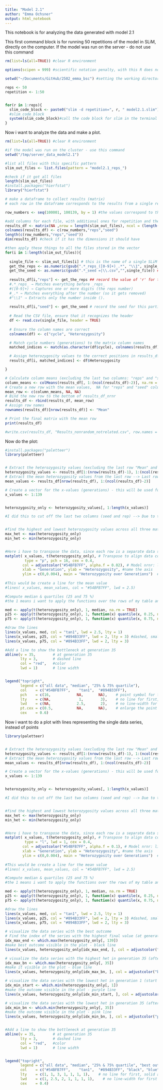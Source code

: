 ```yaml
---
title: "Model 2.1"
author: "Emma Ochsner"
output: html_notebook
---
```


This notebook is for analyzing the data generated with model 2.1

This first command block is for running 50 repetitions of the model in SLiM, directly on the computer.
If the model was run on the server - do not use this command
```r

rm(list=ls(all=TRUE)) #clear R environment

options(scipen = 999) #scientific notation penalty, with this R does not use scientific notation for numbers

setwd("~/Documents/GitHub/2502_emma_bsc") #setting the working directory

reps <- 50
repetition <- 1:50


for(r in 1:reps){
  slim_code_block <- paste0("slim -d repetition=", r, " model2.1.slim")
  #slim_code_block 
  system(slim_code_block)#call the code block for slim in the terminal via bash, system invokes the OS command specified by command.
}

```



Now i want to analyze the data and make a plot.

```r

rm(list=ls(all=TRUE)) #clear R environment

#if the model was run on the cluster - use this command
setwd("/tmp/server_data_model2.1")

#list all files with this specific pattern
slim_out_files <- list.files(pattern = "model2.1_reps_") 

#check if it got all files
length(slim_out_files)
#install.packages("hierfstat")
library("hierfstat")

# make a dataframe to collect results (matrix)
# each row in the dataframe corresponds to the results from a single repetition of the SLiM simulation 

row_numbers <- seq(100001, 100139, by = 1) #the values correspond to the generations in the files

#add columns for each file, with additional ones for repetition and the seed of the simulation
results_df <- matrix(NA ,nrow = length(slim_out_files), ncol = (length(row_numbers) + 2))
colnames(results_df) <- c(row_numbers,"reps","seed")
length(c(row_numbers,"reps","seed"))
dim(results_df) #check if it has the dimensions it should have

#then apply these things to all the files stored in the vector
for(i in 1:length(slim_out_files)){ 
  
  single_file <- slim_out_files[i] # this is the name of a single SLiM result file
  get_the_reps <- as.numeric(gsub(".*_reps_([0-9]+)_.*", "\\1", single_file))  #use gsub() to get the value of 'reps' that we saved in the name of the results file
  get_the_seed <- as.numeric(gsub(".*_seed =|\\.csv","",single_file)) ## and for the seed....
  
  results_df[i,"reps"] <- get_the_reps ## record the value of 'r' for this particular results file
  #.*_reps_ → Matches everything before _reps_
  #([0-9]+) → Captures one or more digits (the reps number)
  #_.* → Matches everything after the number (so it gets removed)
  #"\\1" → Extracts only the number inside ().
  
  results_df[i,"seed"] <- get_the_seed # record the seed for this particular results file
  
  # Read the CSV file, ensure that it recognizes the header
  df <- read.csv(single_file, header = TRUE) 
  
  # Ensure the column names are correct
  colnames(df) <- c("cycle", "Heterozygosity")  

  # Match cycle numbers (generations) to the matrix column names
  matched_indices <- match(as.character(df$cycle), colnames(results_df))

  # Assign heterozygosity values to the correct positions in results_df_nrnr
  results_df[i, matched_indices] <- df$Heterozygosity  

}

# Calculate column means (excluding the last two columns: "reps" and "seed")
column_means <- colMeans(results_df[, 1:(ncol(results_df)-2)], na.rm = TRUE)
# Create a new row with the mean values,  NA for "reps" and "seed" columns
mean_row <- c(column_means, NA, NA)
# Bind the new row to the bottom of results_df_nrnr
results_df <- rbind(results_df, mean_row)
# Assign row names 
rownames(results_df)[nrow(results_df)] <- "Mean"

# Print the final matrix with the mean row
print(results_df)

#write.csv(results_df, "Results_nonrandom_notrelated.csv", row.names = F) #write a file with my results


```




Now do the plot:

```r
#install.packages("paletteer")
library(paletteer)


# Extract the heterozygosity values (excluding the last row "Mean" and last two columns "reps" & "seed")
heterozygosity_values <- results_df[1:(nrow(results_df)-1), 1:(ncol(results_df)-2)]
# Extract the mean heterozygosity values from the last row --> Last row, so we can use nrow
mean_values <- results_df[nrow(results_df), 1:(ncol(results_df)-2)]

# Create a vector for the x-values (generations) - this will be used for the x axis of the plot. 
x_values <- 1:139


heterozygosity_only <- heterozygosity_values[, 1:length(x_values)]

#I did this to cut off the last two columns (seed and rep) --> Due to this, i can then apply the filter (next lines) to the matrix. Otherwise it would not match the dimension of cycle_numbers...


#find the highest and lowest heterozygosity values across all three matrices. This will help me with the y axis of the plot i want to generate. 
max_het <- max(heterozygosity_only)
min_het <- min(heterozygosity_only)


#Here i have to transpose the data, since each row is a separate data series - matplot expects the columns to be seperate data series. 
matplot( x_values, t(heterozygosity_only), # Transpose to align data correctly
         type = "p", pch = 16, cex = 0.4,
        col = adjustcolor("#54BFB7FF", alpha.f = 0.02), # Model nrnr: light blue points, alpha is the transparacy
        xlab = "Generation", ylab = "Heterozygosity", #name the axis
        ylim = c(0,0.004), main = "Heterozygosity over Generations")  #define the y axis and give the plot a title 
      
#This would be create a line for the mean value
#lines( x_values, mean_values, col = "#54BFB7FF", lwd = 2.5)

#Compute median & quartiles (25 and 75 %)
#the 1 means i want to apply the functions over the rows of my table and ignoring NA values (na.rm = TRUE)

med <- apply(t(heterozygosity_only), 1, median, na.rm = TRUE)
p25 <- apply(t(heterozygosity_only), 1, function(x) quantile(x, 0.25, na.rm = TRUE))
p75 <- apply(t(heterozygosity_only), 1, function(x) quantile(x, 0.75, na.rm = TRUE))

#draw the lines
lines(x_values, med, col = "tan1", lwd = 2.5, lty = 1)
lines(x_values, p25, col = "#894B33FF", lwd = 2, lty = 3) #dashed, smaller lines for quartiles
lines(x_values, p75, col = "#894B33FF", lwd = 2, lty = 3)

#Add a line to show the bottleneck at generation 35
abline(v = 35,        # at generation 35
       lty = 3,       # dashed line 
       col = "red",   #color
       lwd = 1)       # line width


legend("topright",
       legend = c("all data", "median", "25% & 75% quartile"),
       col    = c("#54BFB7FF",    "tan1",  "#894B33FF"),
       pch    = c(16,            NA,       NA),    # point symbol for first, none for others
       lty    = c(NA,             1,        3),    # no line for first, solid and dashed for rest
       lwd    = c(NA,            2.5,       2),    # no line‐width for first
       pt.cex = c(0.5,           NA,       NA),    # enlarge the point
       cex    = 0.6)


```


Now i want to do a plot with lines representing the single data series, instead of points
```r
library(paletteer)


# Extract the heterozygosity values (excluding the last row "Mean" and last two columns "reps" & "seed")
heterozygosity_values <- results_df[1:(nrow(results_df)-1), 1:(ncol(results_df)-2)]
# Extract the mean heterozygosity values from the last row --> Last row, so we can use nrow
mean_values <- results_df[nrow(results_df), 1:(ncol(results_df)-2)]

# Create a vector for the x-values (generations) - this will be used for the x axis of the plot. 
x_values <- 1:139


heterozygosity_only <- heterozygosity_values[, 1:length(x_values)]

#I did this to cut off the last two columns (seed and rep) --> Due to this, i can then apply the filter (next lines) to the matrix. Otherwise it would not match the dimension of cycle_numbers...


#find the highest and lowest heterozygosity values across all three matrices. This will help me with the y axis of the plot i want to generate. 
max_het <- max(heterozygosity_only)
min_het <- min(heterozygosity_only)


#Here i have to transpose the data, since each row is a separate data series - matplot expects the columns to be seperate data series. 
matplot( x_values, t(heterozygosity_only), # Transpose to align data correctly
         type = "l", lwd = 1, cex = 0.4,
        col = adjustcolor("#54BFB7FF", alpha.f = 0.1), # Model nrnr: light blue points, alpha is the transparacy
        xlab = "Generation", ylab = "Heterozygosity", #name the axis
        ylim = c(0,0.004), main = "Heterozygosity over Generations")  #define the y axis and give the plot a title 
      
#This would be create a line for the mean value
#lines( x_values, mean_values, col = "#54BFB7FF", lwd = 2.5)

#Compute median & quartiles (25 and 75 %)
#the 1 means i want to apply the functions over the rows of my table and ignoring NA values (na.rm = TRUE)

med <- apply(t(heterozygosity_only), 1, median, na.rm = TRUE)
p25 <- apply(t(heterozygosity_only), 1, function(x) quantile(x, 0.25, na.rm = TRUE))
p75 <- apply(t(heterozygosity_only), 1, function(x) quantile(x, 0.75, na.rm = TRUE))

#draw the lines
lines(x_values, med, col = "tan1", lwd = 2.5, lty = 1)
lines(x_values, p25, col = "#894B33FF", lwd = 2, lty = 3) #dashed, smaller lines for quartiles
lines(x_values, p75, col = "#894B33FF", lwd = 2, lty = 3)

# visualize the data series with the best outcome
# Find the index of the series with the highest final value (at generation 139)
idx_max_end <- which.max(heterozygosity_only[, 139])
#make best outcome visible in the plot - black line
lines(x_values, heterozygosity_only[idx_max_end, ], col = adjustcolor("black", alpha.f = 0.6), lwd = 1)

# visualize the data series with the highest het in generation 35 (after bottleneck)
idx_max_bn <- which.max(heterozygosity_only[, 35])
#make it visible in the plot - blue line
lines(x_values, heterozygosity_only[idx_max_bn, ], col = adjustcolor("blue", alpha.f = 0.6), lwd = 1)

# visualize the data series with the lowest het in generation 1 (start of the simulation)
idx_min_start <- which.min(heterozygosity_only[, 1])
#make the outcome visible in the plot - purple line
lines(x_values, heterozygosity_only[idx_min_start, ], col = adjustcolor("purple", alpha.f = 0.6), lwd = 1)

# visualize the data series with the lowest het in generation 35 (after bottleneck)
idx_min_bn <- which.min(heterozygosity_only[, 35])
#make the outcome visible in the plot - pink line
lines(x_values, heterozygosity_only[idx_min_bn, ], col = adjustcolor("pink", alpha.f = 0.9), lwd = 1)


#Add a line to show the bottleneck at generation 35
abline(v = 35,        # at generation 35
       lty = 3,       # dashed line 
       col = "red",   #color
       lwd = 1)       # line width


legend("topright",
       legend = c("all data", "median", "25% & 75% quartile", "best outcome", "highest het in gen 35", "lowest het gen 1", "lowest het gen 35"),
       col    = c("#54BFB7FF",    "tan1",  "#894B33FF", "black", "blue", "purple", "pink"),
       lty    = c(1, 1, 3, 1, 1, 1, 1),    # no line for first, solid and dashed for rest
       lwd    = c(1, 2.5, 2, 1, 1, 1, 1),    # no line‐width for first
       cex    = 0.4)



```
